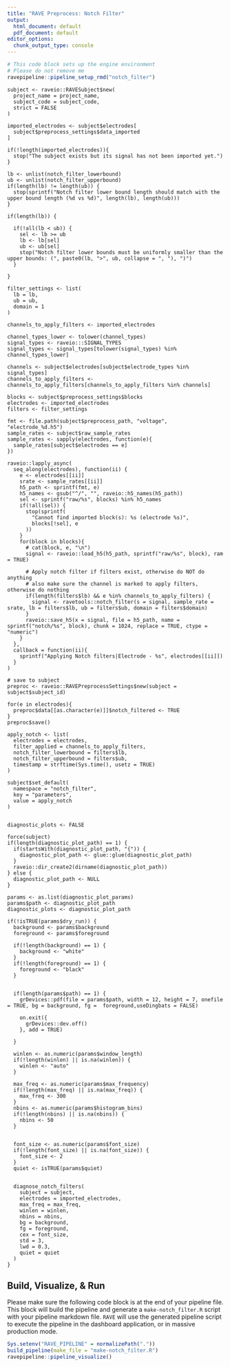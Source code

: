 ```yaml
---
title: "RAVE Preprocess: Notch Filter"
output:
  html_document: default
  pdf_document: default
editor_options: 
  chunk_output_type: console
---
```


```r
# This code block sets up the engine environment
# Please do not remove me
ravepipeline::pipeline_setup_rmd("notch_filter")
```

```rave
subject <- raveio::RAVESubject$new(
  project_name = project_name, 
  subject_code = subject_code, 
  strict = FALSE
)
```


```rave
imported_electrodes <- subject$electrodes[
  subject$preprocess_settings$data_imported
]

if(!length(imported_electrodes)){
  stop("The subject exists but its signal has not been imported yet.")
}

```

```rave

lb <- unlist(notch_filter_lowerbound)
ub <- unlist(notch_filter_upperbound)
if(length(lb) != length(ub)) {
  stop(sprintf("Notch filter lower bound length should match with the upper bound length (%d vs %d)", length(lb), length(ub)))
}

if(length(lb)) {
  
  if(!all(lb < ub)) {
    sel <- lb >= ub
    lb <- lb[sel]
    ub <- ub[sel]
    stop("Notch filter lower bounds must be uniformly smaller than the upper bounds: (", paste0(lb, ">", ub, collapse = ", "), ")")
  }
  
}

filter_settings <- list(
  lb = lb,
  ub = ub,
  domain = 1
)

```

```rave
channels_to_apply_filters <- imported_electrodes

channel_types_lower <- tolower(channel_types)
signal_types <- raveio:::SIGNAL_TYPES
signal_types <- signal_types[tolower(signal_types) %in% channel_types_lower]

channels <- subject$electrodes[subject$electrode_types %in% signal_types]
channels_to_apply_filters <- channels_to_apply_filters[channels_to_apply_filters %in% channels]
```


```rave

blocks <- subject$preprocess_settings$blocks
electrodes <- imported_electrodes
filters <- filter_settings

fmt <- file.path(subject$preprocess_path, "voltage", "electrode_%d.h5")
sample_rates <- subject$raw_sample_rates
sample_rates <- sapply(electrodes, function(e){
  sample_rates[subject$electrodes == e]
})

raveio::lapply_async(
  seq_along(electrodes), function(ii) {
    e <- electrodes[[ii]]
    srate <- sample_rates[[ii]]
    h5_path <- sprintf(fmt, e)
    h5_names <- gsub("^/", "", raveio::h5_names(h5_path))
    sel <- sprintf("raw/%s", blocks) %in% h5_names
    if(!all(sel)) {
      stop(sprintf(
        "Cannot find imported block(s): %s (electrode %s)",
        blocks[!sel], e
      ))
    }
    for(block in blocks){
      # cat(block, e, "\n")
      signal <- raveio::load_h5(h5_path, sprintf("raw/%s", block), ram = TRUE)
      
      # Apply notch filter if filters exist, otherwise do NOT do anything
      # also make sure the channel is marked to apply filters, otherwise do nothing
      if(length(filters$lb) && e %in% channels_to_apply_filters) {
        signal <- ravetools::notch_filter(s = signal, sample_rate = srate, lb = filters$lb, ub = filters$ub, domain = filters$domain)
      }
      raveio::save_h5(x = signal, file = h5_path, name = sprintf("notch/%s", block), chunk = 1024, replace = TRUE, ctype = "numeric")
    }
  },
  callback = function(ii){
    sprintf("Applying Notch filters|Electrode - %s", electrodes[[ii]])
  }
)

# save to subject
preproc <- raveio::RAVEPreprocessSettings$new(subject = subject$subject_id)

for(e in electrodes){
  preproc$data[[as.character(e)]]$notch_filtered <- TRUE
}
preproc$save()

apply_notch <- list(
  electrodes = electrodes,
  filter_applied = channels_to_apply_filters,
  notch_filter_lowerbound = filters$lb,
  notch_filter_upperbound = filters$ub,
  timestamp = strftime(Sys.time(), usetz = TRUE)
)

subject$set_default(
  namespace = "notch_filter",
  key = "parameters",
  value = apply_notch
)


```


```rave
diagnostic_plots <- FALSE

force(subject)
if(length(diagnostic_plot_path) == 1) {
  if(startsWith(diagnostic_plot_path, "{")) {
    diagnostic_plot_path <- glue::glue(diagnostic_plot_path)
  }
  raveio::dir_create2(dirname(diagnostic_plot_path))
} else {
  diagnostic_plot_path <- NULL
}

params <- as.list(diagnostic_plot_params)
params$path <- diagnostic_plot_path
diagnostic_plots <- diagnostic_plot_path

if(!isTRUE(params$dry_run)) {
  background <- params$background
  foreground <- params$foreground
  
  if(!length(background) == 1) {
    background <- "white"
  }
  if(!length(foreground) == 1) {
    foreground <- "black"
  }
  
  
  if(length(params$path) == 1) {
    grDevices::pdf(file = params$path, width = 12, height = 7, onefile = TRUE, bg = background, fg =  foreground,useDingbats = FALSE)
     
    on.exit({
      grDevices::dev.off()
    }, add = TRUE)
    
  }
  
  winlen <- as.numeric(params$window_length)
  if(!length(winlen) || is.na(winlen)) {
    winlen <- "auto"
  }
    
  max_freq <- as.numeric(params$max_frequency)
  if(!length(max_freq) || is.na(max_freq)) {
    max_freq <- 300
  }
  nbins <- as.numeric(params$histogram_bins)
  if(!length(nbins) || is.na(nbins)) {
    nbins <- 50
  }
  
  
  font_size <- as.numeric(params$font_size)
  if(!length(font_size) || is.na(font_size)) {
    font_size <- 2
  }
  quiet <- isTRUE(params$quiet)
  
  
  diagnose_notch_filters(
    subject = subject,
    electrodes = imported_electrodes,
    max_freq = max_freq,
    winlen = winlen,
    nbins = nbins,
    bg = background,
    fg = foreground,
    cex = font_size,
    std = 3,
    lwd = 0.3,
    quiet = quiet
  )
}
```

## Build, Visualize, & Run

Please make sure the following code block is at the end of your pipeline file. This block will build the pipeline and generate a `make-notch_filter.R` script with your pipeline markdown file. `RAVE` will use the generated pipeline script to execute the pipeline in the dashboard application, or in massive production mode.

```r
Sys.setenv("RAVE_PIPELINE" = normalizePath("."))
build_pipeline(make_file = "make-notch_filter.R")
ravepipeline::pipeline_visualize()
```


